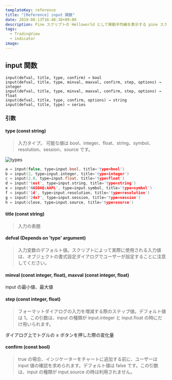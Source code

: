 ```yaml
---
templateKey: reference
title: "[Reference] input 関数"
date: 2019-08-13T16:48:38+09:00
description: Pine スクリプトの Helloworld として移動平均線を表示する pine スクリプトを作成したいと思います。
tags:
  - TradingView
  - indicator
image:
---
```



## input 関数

```
input(defval, title, type, confirm) → bool
input(defval, title, type, minval, maxval, confirm, step, options) → integer
input(defval, title, type, minval, maxval, confirm, step, options) → float
input(defval, title, type, confirm, options) → string
input(defval, title, type) → series
```

### 引数

#### type (const string)

> 入力タイプ。 可能な値は bool、integer、float、string、symbol、resolution、session、source です。

![](types.png "types")

```cpp
a = input(false, type=input.bool, title='type=bool')
b = input(2, type=input.integer, title='type=integer')
c = input(2.0, type=input.float, title='type=float')
d = input('test', type=input.string, title='type=string')
e = input('NASDAQ:AAPL', type=input.symbol, title='type=symbol')
f = input('1d', type=input.resolution, title='type=resolution')
g = input('24x7', type=input.session, title='type=session')
h = input(close, type=input.source, title='type=source')
```

#### title (const string)

> 入力の表題

#### defval (Depends on 'type' argument)

> 入力変数のデフォルト値。スクリプトによって実際に使用される入力値は、オブジェクトの書式設定ダイアログでユーザーが設定することに注意してください。

#### minval (const integer, float), maxval (const integer, float)

input の最小値、最大値

#### step (const integer, float)

> フォーマットダイアログの入力を増減する際のステップ値。デフォルト値は 1。この引数は、input の種類が input.integer と input.float の時にだけ用いられます。

ダイアログ上でトグルの ± ボタンを押した際の変化量

#### confirm (const bool)

> true の場合、インジケーターをチャートに追加する前に、ユーザーは input 値の確認を求められます。デフォルト値は false です。この引数は、input の種類が input.source の時は利用されません。
